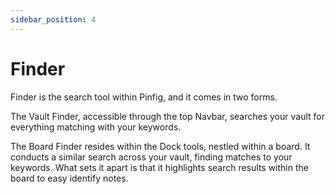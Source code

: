 ```yaml
---
sidebar_position: 4
---
```


# Finder

Finder is the search tool within Pinfig, and it comes in two forms.

The Vault Finder, accessible through the top Navbar, searches your vault for everything matching with your keywords.

The Board Finder resides within the Dock tools, nestled within a board. It conducts a similar search across your vault, finding matches to your keywords. What sets it apart is that it highlights search results within the board to easy identify notes.
